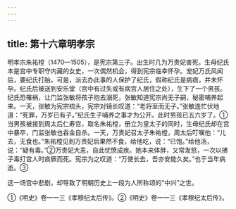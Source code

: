 ```yaml
---
---
---
```

title: 第十六章明孝宗
---



明孝宗朱祐樘（1470—1505），是宪宗第三子。出生时几为万贵妃害死。生母纪氏本是宫中专职守内藏的女史，一次偶然机会，得到宪宗临幸怀孕。宠妃万氏风闻后，要纪氏打胎。可是，派去办此事的人保护了纪氏，假称纪氏是病痞，并未怀孕。纪氏后被送到安乐堂（宫中有过失或有病宫人居住之处），生下了一个男孩。纪氏恐罹祸，让门监张敏将孩子抱去溺死，张敏知道宪宗尚无子嗣，秘密哺养起来。一天，张敏为宪宗梳头，宪宗对镜长叹道：“老将至而无子。”张敏连忙伏地道：“死罪，万岁已有子。”纪氏生子哺养之事才为公开。此时男孩已五六岁了。①当男孩被接到周太后仁寿宫，取名朱祐樘，册立为皇太子的同时，生母纪氏却在宫中暴卒，门监张敏也吞金自杀。一天，万贵妃召太子朱祐樘，周太后叮嘱他：“儿去，无食也。”朱祐樘见到万贵妃后果然不食，给他吃，说：“已饱。”给他汤，说：“疑有毒。”②万贵妃大恚，自此忧愤成疾。她本来体胖，又常发怒，一次以拂子毒打宫人时痰厥而死。宪宗为之叹道：“万使长去，吾亦安能久矣。”也于当年病逝。③

这一场宫中悲剧，却导致了明朝历史上一段为人所称颂的“中兴”之世。

①《明史》卷一一三《孝穆纪太后传》。②《明史》卷一一三《孝穆纪太后传》。